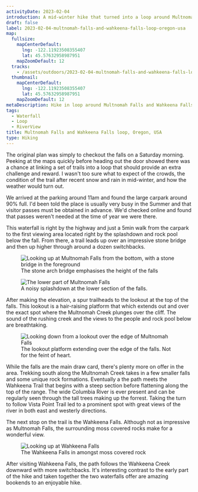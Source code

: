```yaml
---
activityDate: 2023-02-04
introduction: A mid-winter hike that turned into a loop around Multnomah Falls and the Wahkeena Falls.
draft: false
label: 2023-02-04-multnomah-falls-and-wahkeena-falls-loop-oregon-usa
map:
  fullsize:
    mapCenterDefault:
      lng: -122.11923508355407
      lat: 45.57632958987951
    mapZoomDefault: 12
  tracks:
    - /assets/outdoors/2023-02-04-multnomah-falls-and-wahkeena-falls-loop-oregon-usa/track.gpx
  thumbnail:
    mapCenterDefault:
      lng: -122.11923508355407
      lat: 45.57632958987951
    mapZoomDefault: 12
metaDescription: Hike in loop around Multnomah Falls and Wahkeena Falls, in Oregon, with a route description, outdoor map, GPX track and photos.
tags:
  - Waterfall
  - Loop
  - RiverView
title: Multnomah Falls and Wahkeena Falls loop, Oregon, USA
type: Hiking
---
```


The original plan was simply to checkout the falls on a Saturday morning. Peeking at the maps quickly before heading out the door showed there was a chance at linking a set of trails into a loop that should provide an extra challenge and reward. I wasn't too sure what to expect of the crowds, the condition of the trail after recent snow and rain in mid-winter, and how the weather would turn out.

We arrived at the parking around 11am and found the large carpark around 90% full. I'd been told the place is usually very busy in the Summer and that visitor passes must be obtained in advance. We'd checked online and found that passes weren't needed at the time of year we were there.

This waterfall is right by the highway and just a 5min walk from the carpark to the first viewing area located right by the splashdown and rock pool below the fall. From there, a trail leads up over an impressive stone bridge and then up higher through around a dozen switchbacks.

<div class="grid grid-cols-2 gap-x-4 gap-y-2 lg:mx-32 ">
  <div class="grid col-span-2 sm:col-span-1 content-center justify-center">
    <figure class="object-contain">
      <img
        alt="Looking up at Multnomah Falls from the bottom, with a stone bridge in the foreground"
        class="rounded-lg drop-shadow lg:drop-shadow-lg"
        src="/assets/outdoors/2023-02-04-multnomah-falls-and-wahkeena-falls-loop-oregon-usa/multnomah-falls-full-height.jpg"
      />
      <figcaption class="text-center text-sm italic">
        The stone arch bridge emphasises the height of the falls
      </figcaption>
    </figure>
  </div>
  <div class="grid col-span-2 sm:col-span-1 content-center justify-center">
    <figure class="object-contain grid-cols-2">
      <img
        alt="The lower part of Multnomah Falls"
        class="rounded-lg drop-shadow lg:drop-shadow-lg"
        src="/assets/outdoors/2023-02-04-multnomah-falls-and-wahkeena-falls-loop-oregon-usa/multnomah-falls-lower-fall.jpg"
      />
      <figcaption class="text-center text-sm italic">A noisy splashdown at the lower section of the falls.</figcaption>
    </figure>
  </div>
</div>

After making the elevation, a spur trailheads to the lookout at the top of the falls. This lookout is a hair-raising platform that which extends out and over the exact spot where the Multnomah Creek plunges over the cliff. The sound of the rushing creek and the views to the people and rock pool below are breathtaking.

<figure class="lg:mx-32 object-contain">
  <img
    alt="Looking down from a lookout over the edge of Multnomah Falls"
    class="rounded-lg drop-shadow lg:drop-shadow-lg"
    src="/assets/outdoors/2023-02-04-multnomah-falls-and-wahkeena-falls-loop-oregon-usa/multnomah-falls-looking-down.jpg"
  />
  <figcaption class="text-center text-sm italic">
    The lookout platform extending over the edge of the falls. Not for the feint of heart.
  </figcaption>
</figure>

While the falls are the main draw card, there's plenty more on offer in the area. Trekking south along the Multnomah Creek takes in a few smaller falls and some unique rock formations. Eventually a the path meets the Wahkeena Trail that begins with a steep section before flattening along the top of the range. The wide Columbia River is ever present and can be regularly seen through the tall trees making up the forrest. Taking the turn to follow Vista Point Trail led to a prominent spot with great views of the river in both east and westerly directions.

The next stop on the trail is the Wahkeena Falls. Although not as impressive as Multnomah Falls, the surrounding moss covered rocks make for a wonderful view.

<figure class="lg:mx-32 object-contain">
  <img
    alt="Looking up at Wahkeena Falls"
    class="rounded-lg drop-shadow lg:drop-shadow-lg"
    src="/assets/outdoors/2023-02-04-multnomah-falls-and-wahkeena-falls-loop-oregon-usa/wahkeena-falls-looking-up.jpg"
  />
  <figcaption class="text-center text-sm italic">The Wahkeena Falls in amongst moss covered rock</figcaption>
</figure>

After visiting Wahkeena Falls, the path follows the Wahkeena Creek downward with more switchbacks. It's interesting contrast to the early part of the hike and taken together the two waterfalls offer are amazing bookends to an enjoyable hike.
